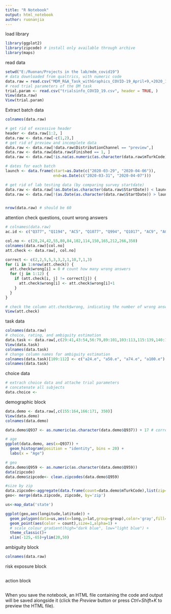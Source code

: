 ```yaml
---
title: "R Notebook"
output: html_notebook
author: ruonanjia
---
```


load library
```r
library(ggplot2)
library(zipcode) # install only available through archive
library(maps)
```

read data
```r
setwd("E:/Ruonan/Projects in the lab/mdm_covid19")
# data downloaded from qualtrics, with numeric code 
data.raw = read.csv("MDM_R&A_Task_withGraphics_COVID-19_April+9,+2020_19.15.csv")
# read trial parameters of the DM task
trial.param <- read.csv("trialsinfo_COVID_19.csv", header = TRUE, )
View(data.raw)
View(trial.param)
```

Extract batch data
```r

colnames(data.raw)

# get rid of excessive header
header <- data.raw[1:2, ]
data.raw <- data.raw[-c(1,2),]
# get rid of preview and incomplete data
data.raw <- data.raw[!data.raw$DistributionChannel == "preview",]
data.raw <- data.raw[data.raw$Finished == 1, ]
data.raw <- data.raw[!is.na(as.numeric(as.character(data.raw$mTurkCode))), ]

# dates for each batch
launch <- data.frame(start=as.Date(c("2020-03-29", "2020-04-06")), 
                     end=as.Date(c("2020-03-31", "2020-04-07")))

# get rid of lab testing data (by comparing survey startdate)
data.raw <- data.raw[!as.Date(as.character(data.raw$StartDate)) < launch$start[1],] 
data.raw <- data.raw[!(as.Date(as.character(data.raw$StartDate)) > launch$end[1] & as.Date(as.character(data.raw$StartDate)) < launch$start[2]), ]


nrow(data.raw) # should be 60
```

attention check questions, count wrong answers
```r
# colnames(data.raw)
ac.id <- c("Q377", "Q1194", "AC5", "Q1077", "Q994", "Q1017", "AC9", "AC10", "Q1899", "AC4", "AC7", "AC8")

col.no <- c(20,24,42,55,80,84,102,114,150,165,212,266,350)
colnames(data.raw)[col.no]
att.check <- data.raw[, col.no]

correct <- c(2,2,5,5,3,3,2,1,10,7,1,3)
for (i in 1:nrow(att.check)) {
  att.check$wrong[i] = 0 # count how many wrong answers
  for (j in 1:12) {
    if (att.check[i, j] != correct[j]) {
      att.check$wrong[i] <- att.check$wrong[i]+1
    }
  }
}

# check the column att.check$wrong, indicating the number of wrong answers
View(att.check)

```

task data
```r
colnames(data.raw)
# choice, rating, and ambiguity estimation
data.task <- data.raw[,c(29:41,43:54,56:79,89:101,103:113,115:139,140:149,151:154,350)]
View(data.task)
colnames(data.task)
# change column names for ambiguity estimation
colnames(data.task)[109:112] <- c("a24.e", "a50.e", "a74.e", "a100.e")
colnames(data.task)

```

choice data
```r
# extrach choice data and attache trial parameters
# concatenate all subjects
data.choice <- 
```

demographic block
```r
data.demo <- data.raw[,c(155:164,166:171, 350)]
View(data.demo)
colnames(data.demo)

data.demo$Q937 <- as.numeric(as.character(data.demo$Q937)) + 17 # correct coding

# age
ggplot(data.demo, aes(x=Q937)) +
  geom_histogram(position = "identity", bins = 20) +
  labs(x = "Age")

# geo
data.demo$Q959 <- as.numeric(as.character(data.demo$Q959))
data(zipcode)
data.demo$zipcode<- clean.zipcodes(data.demo$Q959)

#size by zip
data.zipcode<-aggregate(data.frame(count=data.demo$mTurkCode),list(zip=data.demo$zipcode),length)
geo<- merge(data.zipcode, zipcode, by='zip')

us<-map_data('state')

ggplot(geo,aes(longitude,latitude)) +
  geom_polygon(data=us,aes(x=long,y=lat,group=group),color='gray',fill=NA,alpha=.35) +
  geom_point(aes(color = count),size=1,alpha=1) + 
  # scale_colour_gradient(high="dark blue", low="light blue") +
  theme_classic()+
  xlim(-125,-65)+ylim(20,50)
```

ambiguity block
```r
colnames(data.raw)
```

risk exposure block
```r

```

action block
```r

```


When you save the notebook, an HTML file containing the code and output will be saved alongside it (click the *Preview* button or press *Ctrl+Shift+K* to preview the HTML file).

